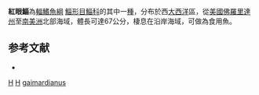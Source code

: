 {{Speciesbox
| taxon = Mugil gaimardianus
| binomial_authority = [[Desmarest|Desmarest]], 1831
| status = NE
| status_system = IUCN3.1
}}
'''紅眼鯔'''為[[輻鰭魚綱|輻鰭魚綱]] [[鯔形目|鯔形目]][[鯔科|鯔科]]的其中一[[種|種]]，分布於西[[大西洋|大西洋]]區，從[[美國|美國]][[佛羅里達州|佛羅里達州]]至[[南美洲|南美洲]]北部海域，體長可達67公分，棲息在沿岸海域，可做為食用魚。

== 参考文献 ==
{{reflist}}
*{{FishBase_species|genus=Mugil|species=gaimardianus|year=2012|month=7}}

{{魚類小作品}}

{{Taxonbar}}
[[Category:1831年描述的鱼类|H]]
[[Category:食用魚|H]]
[[Category:鯔屬|gaimardianus]]
